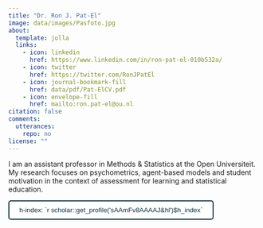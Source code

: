 ---
title: "Dr. Ron J. Pat-El"
image: data/images/Pasfoto.jpg
about:
  template: jolla
  links:
    - icon: linkedin
      href: https://www.linkedin.com/in/ron-pat-el-010b532a/
    - icon: twitter
      href: https://twitter.com/RonJPatEl
    - icon: journal-bookmark-fill
      href: data/pdf/Pat-ElCV.pdf
    - icon: envelope-fill
      href: mailto:ron.pat-el@ou.nl
citation: false
comments: 
  utterances: 
    repo: no
license: ""
---
I am an assistant professor in Methods & Statistics at the Open Universiteit.
My research focuses on psychometrics, agent-based models and student motivation in the context of assessment for learning and statistical education.

```{=html}

<style>
.h-index {
  background-color: white;
  color: #0F2E3D;
  padding: 10px 20px;
  text-decoration: none;
  cursor: pointer;
  border-style: solid;
  border-color: #0F2E3D;;
  border-radius: 5px;
}
</style>
```

```{=html}
<a target="_blank" href="https://scholar.google.com/citations?user=sAAmFv8AAAAJ&hl=en">
  <button class="h-index">h-index: `r scholar::get_profile('sAAmFv8AAAAJ&hl')$h_index`</button>
</a>

```